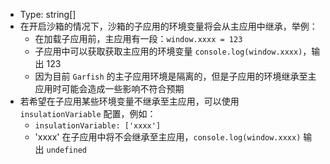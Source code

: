 


- Type: <Highlight> string[] </Highlight>
- 在开启沙箱的情况下，沙箱的子应用的环境变量将会从主应用中继承，举例：
  - 在加载子应用前，主应用有一段：`window.xxxx = 123`
  - 子应用中可以获取获取主应用的环境变量 `console.log(window.xxxx)`，输出 123
  - 因为目前 `Garfish` 的主子应用环境是隔离的，但是子应用的环境继承至主应用时可能会造成一些影响不符合预期
- 若希望在子应用某些环境变量不继承至主应用，可以使用 `insulationVariable` 配置，例如：
  - `insulationVariable: ['xxxx']`
  - 'xxxx' 在子应用中将不会继承至主应用，`console.log(window.xxxx)` 输出 `undefined`
